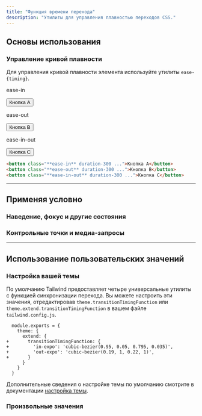 ```yaml
---
title: "Функция времени перехода"
description: "Утилиты для управления плавностью переходов CSS."
---
```




## Основы использования

### Управление кривой плавности

Для управления кривой плавности элемента используйте утилиты `ease-{timing}`.

<Example hint="Hover each button to see the expected behaviour">
  <div class="flex flex-col sm:flex-row gap-8 sm:gap-0 justify-around text-white text-sm font-bold leading-6">
    <div class="flex flex-col items-center shrink-0">
      <p class="font-medium text-sm text-gray-500 font-mono text-center mb-3">ease-in</p>
      <button class="px-4 py-2 font-semibold text-sm bg-sky-500 text-white rounded-md shadow-sm hover:scale-125 ease-in duration-300">Кнопка A</button>
    </div>
    <div class="flex flex-col items-center shrink-0">
      <p class="font-medium text-sm text-gray-500 font-mono text-center mb-3">ease-out</p>
      <button class="px-4 py-2 font-semibold text-sm bg-sky-500 text-white rounded-md shadow-sm hover:scale-125 ease-out duration-300">Кнопка B</button>
    </div>
    <div class="flex flex-col items-center shrink-0">
      <p class="font-medium text-sm text-gray-500 font-mono text-center mb-3">ease-in-out</p>
      <button class="px-4 py-2 font-semibold text-sm bg-sky-500 text-white rounded-md shadow-sm hover:scale-125 ease-in-out duration-300">Кнопка C</button>
    </div>
  </div>
</Example>

```html
<button class="**ease-in** duration-300 ...">Кнопка A</button>
<button class="**ease-out** duration-300 ...">Кнопка B</button>
<button class="**ease-in-out** duration-300 ...">Кнопка C</button>
```

---

## <Heading ignore>Применяя условно</Heading>

### <Heading ignore>Наведение, фокус и другие состояния</Heading>

<HoverFocusAndOtherStates defaultClass="transition duration-150 ease-out" featuredClass="ease-in" />

### <Heading ignore>Контрольные точки и медиа-запросы</Heading>

<BreakpointsAndMediaQueries defaultClass="transition duration-150 ease-out" featuredClass="ease-in" />

---

## Использование пользовательских значений

### Настройка вашей темы

По умолчанию Tailwind предоставляет четыре универсальные утилиты с функцией синхронизации перехода. Вы можете настроить эти значения, отредактировав `theme.transitionTimingFunction` или `theme.extend.transitionTimingFunction` в вашем файле `tailwind.config.js`.

```diff-js tailwind.config.js
  module.exports = {
    theme: {
      extend: {
+       transitionTimingFunction: {
+         'in-expo': 'cubic-bezier(0.95, 0.05, 0.795, 0.035)',
+         'out-expo': 'cubic-bezier(0.19, 1, 0.22, 1)',
+       }
      }
    }
  }
```

Дополнительные сведения о настройке темы по умолчанию смотрите в документации [настройка темы](/docs/theme#customizing-the-default-theme).

### Произвольные значения

<ArbitraryValues property="transition-timing-function" featuredClass="ease-[cubic-bezier(0.95,0.05,0.795,0.035)]" />
